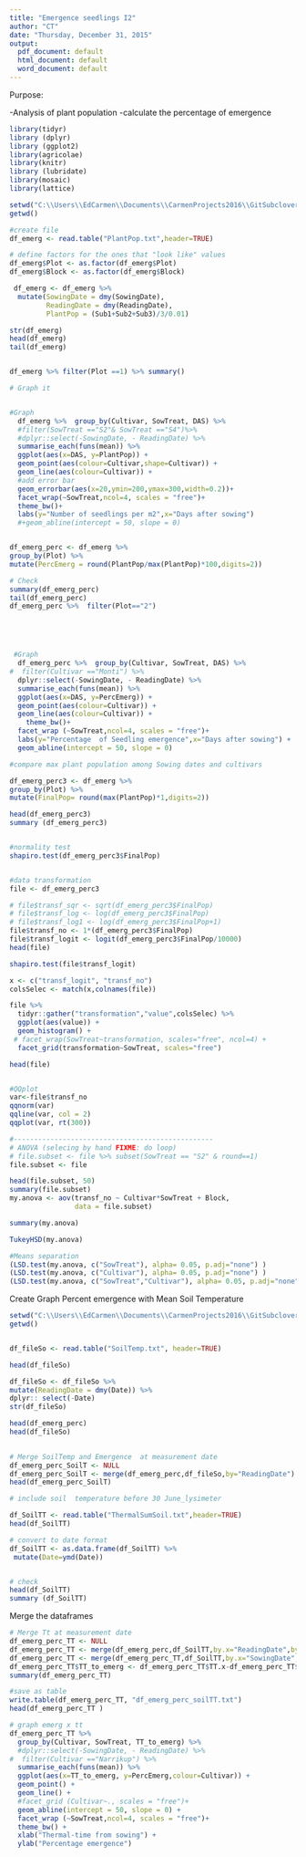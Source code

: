 ```yaml
---
title: "Emergence seedlings I2"
author: "CT"
date: "Thursday, December 31, 2015"
output:
  pdf_document: default
  html_document: default
  word_document: default
---
```


Purpose:

-Analysis of plant population 
-calculate the percentage of emergence 



```r
library(tidyr)
library (dplyr)
library (ggplot2)
library(agricolae)
library(knitr)
library (lubridate)
library(mosaic)
library(lattice)
```


```r
setwd("C:\\Users\\EdCarmen\\Documents\\CarmenProjects2016\\GitSubclover")
getwd()

#create file
df_emerg <- read.table("PlantPop.txt",header=TRUE)

# define factors for the ones that "look like" values
df_emerg$Plot <- as.factor(df_emerg$Plot)
df_emerg$Block <- as.factor(df_emerg$Block)

 df_emerg <- df_emerg %>%
  mutate(SowingDate = dmy(SowingDate), 
         ReadingDate = dmy(ReadingDate),
         PlantPop = (Sub1+Sub2+Sub3)/3/0.01)

str(df_emerg)
head(df_emerg)
tail(df_emerg)


df_emerg %>% filter(Plot ==1) %>% summary()


```

```r
# Graph it 


#Graph         
  df_emerg %>%  group_by(Cultivar, SowTreat, DAS) %>%
  #filter(SowTreat =="S2"& SowTreat =="S4")%>%
  #dplyr::select(-SowingDate, - ReadingDate) %>%
  summarise_each(funs(mean)) %>%
  ggplot(aes(x=DAS, y=PlantPop)) + 
  geom_point(aes(colour=Cultivar,shape=Cultivar)) +
  geom_line(aes(colour=Cultivar)) +
  #add error bar
  geom_errorbar(aes(x=20,ymin=200,ymax=300,width=0.2))+
  facet_wrap(~SowTreat,ncol=4, scales = "free")+
  theme_bw()+
  labs(y="Number of seedlings per m2",x="Days after sowing") 
  #+geom_abline(intercept = 50, slope = 0)



```





```r

df_emerg_perc <- df_emerg %>%
group_by(Plot) %>%
mutate(PercEmerg = round(PlantPop/max(PlantPop)*100,digits=2))

# Check
summary(df_emerg_perc)
tail(df_emerg_perc)
df_emerg_perc %>%  filter(Plot=="2")





 #Graph         
  df_emerg_perc %>%  group_by(Cultivar, SowTreat, DAS) %>%
#  filter(Cultivar =="Monti") %>%
  dplyr::select(-SowingDate, - ReadingDate) %>%
  summarise_each(funs(mean)) %>%
  ggplot(aes(x=DAS, y=PercEmerg)) + 
  geom_point(aes(colour=Cultivar)) +
  geom_line(aes(colour=Cultivar)) +
    theme_bw()+
  facet_wrap (~SowTreat,ncol=4, scales = "free")+
  labs(y="Percentage  of Seedling emergence",x="Days after sowing") +
  geom_abline(intercept = 50, slope = 0)

```


```r

#compare max plant population among Sowing dates and cultivars

df_emerg_perc3 <- df_emerg %>%
group_by(Plot) %>%
mutate(FinalPop= round(max(PlantPop)*1,digits=2))

head(df_emerg_perc3)
summary (df_emerg_perc3)


#normality test
shapiro.test(df_emerg_perc3$FinalPop)


#data transformation
file <- df_emerg_perc3

# file$transf_sqr <- sqrt(df_emerg_perc3$FinalPop)
# file$transf_log <- log(df_emerg_perc3$FinalPop)
# file$transf_log1 <- log(df_emerg_perc3$FinalPop+1)
file$transf_no <- 1*(df_emerg_perc3$FinalPop)
file$transf_logit <- logit(df_emerg_perc3$FinalPop/10000)
head(file)

shapiro.test(file$transf_logit)

x <- c("transf_logit", "transf_no")
colsSelec <- match(x,colnames(file))

file %>%
  tidyr::gather("transformation","value",colsSelec) %>%
  ggplot(aes(value)) + 
  geom_histogram() +
 # facet_wrap(SowTreat~transformation, scales="free", ncol=4) +
  facet_grid(transformation~SowTreat, scales="free")

head(file)


#QQplot
var<-file$transf_no
qqnorm(var)
qqline(var, col = 2)
qqplot(var, rt(300))

#-------------------------------------------------
# ANOVA (selecing by hand FIXME: do loop)
# file.subset <- file %>% subset(SowTreat == "S2" & round==1)
file.subset <- file 

head(file.subset, 50)
summary(file.subset)
my.anova <- aov(transf_no ~ Cultivar*SowTreat + Block, 
                data = file.subset)

summary(my.anova)

TukeyHSD(my.anova)

#Means separation 
(LSD.test(my.anova, c("SowTreat"), alpha= 0.05, p.adj="none") ) 
(LSD.test(my.anova, c("Cultivar"), alpha= 0.05, p.adj="none") )
(LSD.test(my.anova, c("SowTreat","Cultivar"), alpha= 0.05, p.adj="none"))


```




Create Graph Percent emergence with Mean Soil Temperature 
```r

setwd("C:\\Users\\EdCarmen\\Documents\\CarmenProjects2016\\GitSubclover")
getwd()


df_fileSo <- read.table("SoilTemp.txt", header=TRUE)

head(df_fileSo)

df_fileSo <- df_fileSo %>%
mutate(ReadingDate = dmy(Date)) %>%
dplyr:: select(-Date)
str(df_fileSo)

head(df_emerg_perc)
head(df_fileSo)

 
# Merge SoilTemp and Emergence  at measurement date
df_emerg_perc_SoilT <- NULL
df_emerg_perc_SoilT <- merge(df_emerg_perc,df_fileSo,by="ReadingDate")
head(df_emerg_perc_SoilT)


```



```r
# include soil  temperature before 30 June_lysimeter  

df_SoilTT <- read.table("ThermalSumSoil.txt",header=TRUE)
head(df_SoilTT)

# convert to date format
df_SoilTT <- as.data.frame(df_SoilTT) %>%
 mutate(Date=ymd(Date))


# check
head(df_SoilTT)
summary (df_SoilTT)

```

Merge the dataframes 

```r

# Merge Tt at measurement date
df_emerg_perc_TT <- NULL
df_emerg_perc_TT <- merge(df_emerg_perc,df_SoilTT,by.x="ReadingDate",by.y="Date")
df_emerg_perc_TT <- merge(df_emerg_perc_TT,df_SoilTT,by.x="SowingDate",by.y="Date")
df_emerg_perc_TT$TT_to_emerg <- df_emerg_perc_TT$TT.x-df_emerg_perc_TT$TT.y
summary(df_emerg_perc_TT)

#save as table 
write.table(df_emerg_perc_TT, "df_emerg_perc_soilTT.txt")
head(df_emerg_perc_TT )

# graph emerg x tt
df_emerg_perc_TT %>%
  group_by(Cultivar, SowTreat, TT_to_emerg) %>%
  #dplyr::select(-SowingDate, - ReadingDate) %>%
#  filter(Cultivar =="Narrikup") %>%
  summarise_each(funs(mean)) %>%
  ggplot(aes(x=TT_to_emerg, y=PercEmerg,colour=Cultivar)) + 
  geom_point() +
  geom_line() +
  #facet_grid (Cultivar~., scales = "free")+
  geom_abline(intercept = 50, slope = 0) +
  facet_wrap (~SowTreat,ncol=4, scales = "free")+
  theme_bw() +
  xlab("Thermal-time from sowing") +
  ylab("Percentage emergence")


```
